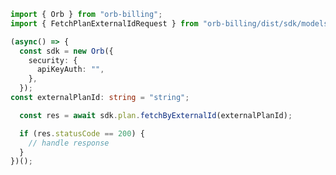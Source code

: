 ```typescript FetchByExternalId.ts
import { Orb } from "orb-billing";
import { FetchPlanExternalIdRequest } from "orb-billing/dist/sdk/models/operations";

(async() => {
  const sdk = new Orb({
    security: {
      apiKeyAuth: "",
    },
  });
const externalPlanId: string = "string";

  const res = await sdk.plan.fetchByExternalId(externalPlanId);

  if (res.statusCode == 200) {
    // handle response
  }
})();
```
